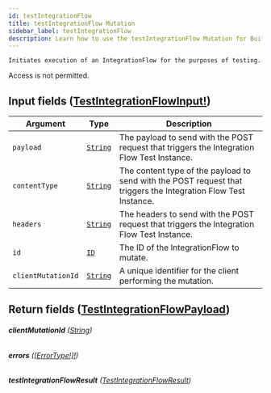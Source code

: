 ```yaml
---
id: testIntegrationFlow
title: testIntegrationFlow Mutation
sidebar_label: testIntegrationFlow
description: Learn how to use the testIntegrationFlow Mutation for Builder's API.
---
```


    Initiates execution of an IntegrationFlow for the purposes of testing.

Access is not permitted.

## Input fields ([TestIntegrationFlowInput!](/self-managed/composer/builder/api/schema/input_object/TestIntegrationFlowInput.mdx))

| Argument           | Type                                     | Description                                                                                                     |
| ------------------ | ---------------------------------------- | --------------------------------------------------------------------------------------------------------------- |
| `payload`          | [`String`](/self-managed/composer/builder/api/schema/scalar/String.mdx) | The payload to send with the POST request that triggers the Integration Flow Test Instance.                     |
| `contentType`      | [`String`](/self-managed/composer/builder/api/schema/scalar/String.mdx) | The content type of the payload to send with the POST request that triggers the Integration Flow Test Instance. |
| `headers`          | [`String`](/self-managed/composer/builder/api/schema/scalar/String.mdx) | The headers to send with the POST request that triggers the Integration Flow Test Instance.                     |
| `id`               | [`ID`](/self-managed/composer/builder/api/schema/scalar/ID.mdx)         | The ID of the IntegrationFlow to mutate.                                                                        |
| `clientMutationId` | [`String`](/self-managed/composer/builder/api/schema/scalar/String.mdx) | A unique identifier for the client performing the mutation.                                                     |

## Return fields ([TestIntegrationFlowPayload](/self-managed/composer/builder/api/schema/object/TestIntegrationFlowPayload.mdx))

###### <b>clientMutationId</b> ([String](/self-managed/composer/builder/api/schema/scalar/String.mdx))

###### <b>errors</b> ([[ErrorType!]!](/self-managed/composer/builder/api/schema/object/ErrorType.mdx))

###### <b>testIntegrationFlowResult</b> ([TestIntegrationFlowResult](/self-managed/composer/builder/api/schema/object/TestIntegrationFlowResult.mdx))
